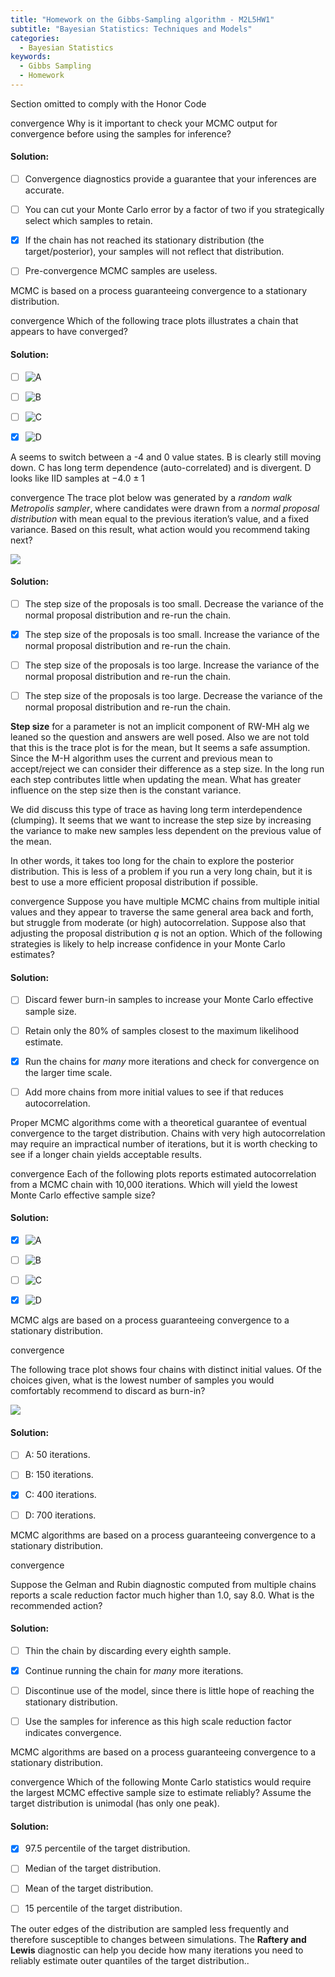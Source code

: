 ```yaml
---
title: "Homework on the Gibbs-Sampling algorithm - M2L5HW1"
subtitle: "Bayesian Statistics: Techniques and Models"
categories:
  - Bayesian Statistics
keywords:
  - Gibbs Sampling
  - Homework
---
```


::::: {.content-visible unless-profile="HC"}

::: {.callout-caution}
Section omitted to comply with the Honor Code
:::

:::::

::::: {.content-hidden unless-profile="HC"} 

::: {#exr-mcmc-diags-1}
[convergence]{.column-margin} Why is it important to check your MCMC output for convergence before using the samples for inference?
:::

::: {.solution .callout-tip collapse="true"}
#### Solution:

-   [ ] Convergence diagnostics provide a guarantee that your inferences are accurate.

-   [ ] You can cut your Monte Carlo error by a factor of two if you strategically select which samples to retain.

-   [x] If the chain has not reached its stationary distribution (the target/posterior), your samples will not reflect that distribution.

-   [ ] Pre-convergence MCMC samples are useless.

MCMC is based on a process guaranteeing convergence to a stationary distribution.
:::

::: {#exr-mcmc-diags-2}
[convergence]{.column-margin} Which of the following trace plots illustrates a chain that appears to have converged?
:::

::: {.solution .callout-tip collapse="true"}
#### Solution:

-   [ ] ![A](images/fsXpCO1zEeamrg55b1GZdg_af7983ee40b7834b263adbeb9e03969c_q6ex2_d.svg)

-   [ ] ![B](images/5x3Klu1zEea3FhL-vFoJEg_8258104852b5e263cf701ae182e9c701_q6ex2_c.svg)

-   [ ] ![C](images/UOQw-e10Eea3FhL-vFoJEg_54aa377026f409bcc78dca966a1e4f3e_q6ex2_b.svg)

-   [x] ![D](images/ob5IAu10EeasqQ6lVKppVA_e028a0e3d9dc5dea4bb30fc5c08adc36_q6ex2_a.svg)

A seems to switch between a -4 and 0 value states. B is clearly still moving down. C has long term dependence (auto-correlated) and is divergent. D looks like IID samples at $-4.0 \pm 1$
:::

::: {#exr-mcmc-diags-3}
[convergence]{.column-margin} The trace plot below was generated by a *random walk Metropolis sampler*, where candidates were drawn from a *normal proposal distribution* with mean equal to the previous iteration's value, and a fixed variance. Based on this result, what action would you recommend taking next?

![](images/2NUiXO1yEeabewo8vBbPEg_225bc0bcedc2b0ef553c761bf86750e4_q6ex3.svg)
:::

::: {.solution .callout-tip collapse="true"}
#### Solution:

-   [ ] The step size of the proposals is too small. Decrease the variance of the normal proposal distribution and re-run the chain.

-   [x] The step size of the proposals is too small. Increase the variance of the normal proposal distribution and re-run the chain.

-   [ ] The step size of the proposals is too large. Increase the variance of the normal proposal distribution and re-run the chain.

-   [ ] The step size of the proposals is too large. Decrease the variance of the normal proposal distribution and re-run the chain.

**Step size** for a parameter is not an implicit component of RW-MH alg we leaned so the question and answers are well posed. Also we are not told that this is the trace plot is for the mean, but It seems a safe assumption. Since the M-H algorithm uses the current and previous mean to accept/reject we can consider their difference as a step size. In the long run each step contributes little when updating the mean. What has greater influence on the step size then is the constant variance.

We did discuss this type of trace as having long term interdependence (clumping). It seems that we want to increase the step size by increasing the variance to make new samples less dependent on the previous value of the mean.

In other words, it takes too long for the chain to explore the posterior distribution. This is less of a problem if you run a very long chain, but it is best to use a more efficient proposal distribution if possible.
:::

::: {#exr-mcmc-diags-4}
[convergence]{.column-margin} Suppose you have multiple MCMC chains from multiple initial values and they appear to traverse the same general area back and forth, but struggle from moderate (or high) autocorrelation. Suppose also that adjusting the proposal distribution *q* is not an option. Which of the following strategies is likely to help increase confidence in your Monte Carlo estimates?
:::

::: {.solution .callout-tip collapse="true"}
#### Solution:

-   [ ] Discard fewer burn-in samples to increase your Monte Carlo effective sample size.

-   [ ] Retain only the 80% of samples closest to the maximum likelihood estimate.

-   [x] Run the chains for *many* more iterations and check for convergence on the larger time scale.

-   [ ] Add more chains from more initial values to see if that reduces autocorrelation.

Proper MCMC algorithms come with a theoretical guarantee of eventual convergence to the target distribution. Chains with very high autocorrelation may require an impractical number of iterations, but it is worth checking to see if a longer chain yields acceptable results.
:::

::: {#exr-mcmc-diags-5}
[convergence]{.column-margin} Each of the following plots reports estimated autocorrelation from a MCMC chain with 10,000 iterations. Which will yield the lowest Monte Carlo effective sample size?
:::

::: {.solution .callout-tip collapse="true"}
#### Solution:

-   [x] ![A](images/vgpreO1xEeabewo8vBbPEg_53783d541c0326c2a8c1b7e5f1628815_q6ex5a.svg)

-   [ ] ![B](images/McJxne1yEeaBagoSuw-pNA_7f5ac98956ddad360aff2da548170aa3_q6ex5b.svg)

-   [ ] ![C](images/SgJ7mO1yEea3FhL-vFoJEg_4390aa91c63e948cce220333d818ffca_q6ex5c.svg)

-   [x] ![D](images/gD83eu1yEeabewo8vBbPEg_5c63af755e5a93c0260733ac8aac43b8_q6ex5d.svg)

MCMC algs are based on a process guaranteeing convergence to a stationary distribution.
:::

::: {#exr-mcmc-diags-6}
[convergence]{.column-margin}

The following trace plot shows four chains with distinct initial values. Of the choices given, what is the lowest number of samples you would comfortably recommend to discard as burn-in?

![](images/Yjv5L-12Eeamrg55b1GZdg_a3fd40f0f37971fbcb1262480d165256_q6ex6.svg)
:::

::: {.solution .callout-tip collapse="true"}
#### Solution:

-   [ ] A: 50 iterations.

-   [ ] B: 150 iterations.

-   [x] C: 400 iterations.

-   [ ] D: 700 iterations.

MCMC algorithms are based on a process guaranteeing convergence to a stationary distribution.
:::

::: {#exr-mcmc-diags-7}
[convergence]{.column-margin}

Suppose the Gelman and Rubin diagnostic computed from multiple chains reports a scale reduction factor much higher than 1.0, say 8.0. What is the recommended action?
:::

::: {.solution .callout-tip collapse="true"}
#### Solution:

-   [ ] Thin the chain by discarding every eighth sample.

-   [x] Continue running the chain for *many* more iterations.

-   [ ] Discontinue use of the model, since there is little hope of reaching the stationary distribution.

-   [ ] Use the samples for inference as this high scale reduction factor indicates convergence.

MCMC algorithms are based on a process guaranteeing convergence to a stationary distribution.
:::

::: {#exr-mcmc-diags-8}
[convergence]{.column-margin} Which of the following Monte Carlo statistics would require the largest MCMC effective sample size to estimate reliably? Assume the target distribution is unimodal (has only one peak).
:::

::: {.solution .callout-tip collapse="true"}
#### Solution:

-   [x] 97.5 percentile of the target distribution.

-   [ ] Median of the target distribution.

-   [ ] Mean of the target distribution.

-   [ ] 15 percentile of the target distribution.

The outer edges of the distribution are sampled less frequently and therefore susceptible to changes between simulations. The **Raftery and Lewis** diagnostic can help you decide how many iterations you need to reliably estimate outer quantiles of the target distribution..
:::

:::::